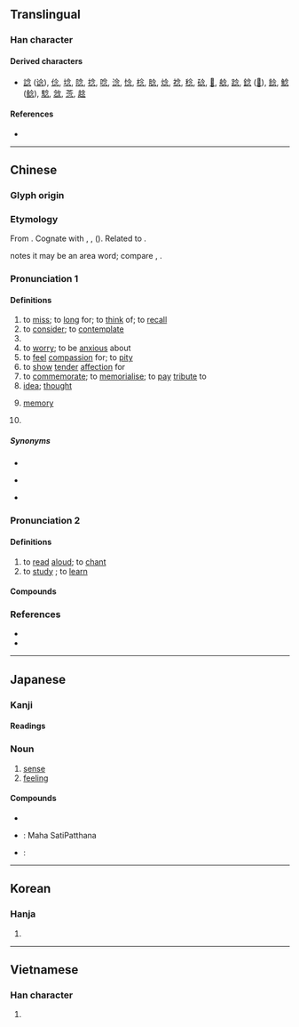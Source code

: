 {{also|唸}}
{{character info}}
==Translingual==

===Han character===
{{Han char|rn=61|rad=心|as=04|sn=8|four=80332|canj=OINP|ids=⿱今心}}

====Derived characters====
* [[諗]] ([[谂]]), [[㑫]], [[埝]], [[䧔]], [[捻]], [[唸]], [[淰]], [[惗]], [[棯]], [[腍]], [[焾]], [[䄒]], [[稔]], [[䂼]], [[𧛋]], [[艌]], [[踗]], [[錜]] ([[𫓻]]), [[䭃]], [[鯰]] ([[鲶]]), [[騐]], [[敜]], [[菍]], [[趝]]

====References====
* {{Han ref|kx=0378.210|dkj=10390|dj=0706.210|hdz=42274.040|uh=5FF5|ud=24565|bh=A9C0|bd=43456}}

----

==Chinese==

===Glyph origin===
{{Han etyl}}

===Etymology===
{{zh-forms}}
From {{inh|zh|sit-pro|*s-njam}}. Cognate with {{cog|bo|ཉམ}}, {{m|bo|ཉམས||soul, mind, heart}}, {{m|bo|སྙམ||to think, to feel}} ({{zh-ref|Quan, 1996}}). Related to {{och-l|恁|to think, to miss}}.

{{zh-ref|Schuessler (2007)}} notes it may be an area word; compare {{cog|km|ចំណាំ||memory; recollection}}, {{cog|map-pro|*nemnem||to think}}.

===Pronunciation 1===
{{zh-pron
|m=niàn
|dg=нян3
|ma=y
|c=nim6
|h=pfs=ngiam
|md=niêng
|mn=liām
|mn-t=niam6/liêm6
|mn-t_note=niam6 - Shantou; liêm6 - Chaozhou
|w=3nyi,3nye
|mc=y
|oc=y
|cat=v,n,num,pn
}}

====Definitions====
{{zh-hanzi}}

# to [[miss]]; to [[long]] for; to [[think]] of; to [[recall]]
# to [[consider]]; to [[contemplate]]
# {{zh-alt-form|廿|[[twenty]]}}
# to [[worry]]; to be [[anxious]] about
# to [[feel]] [[compassion]] for; to [[pity]]
# to [[show]] [[tender]] [[affection]] for
# to [[commemorate]]; to [[memorialise]]; to [[pay]] [[tribute]] to
# [[idea]]; [[thought]]
# {{lb|zh|Buddhism}} [[memory]]
# {{surname|zh}}

=====Synonyms=====
* {{s|to miss}}
{{zh-syn-saurus|掛念}}
* {{s|to consider}}
{{zh-syn-saurus|思考}}
* {{s|idea}}
{{zh-syn-saurus|念頭}}

===Pronunciation 2===
{{zh-forms|t2=唸}}

{{zh-pron
|m=niàn
|dg=нян3
|c=nim6
|h=pfs=ngiam
|md=nâing
|mn=liām
|mn-t=niam7/liêm7
|mn-t_note=niam7 - Shantou; liêm7 - Chaozhou
|w=3nyi,3nye
|mc=
|oc=
|ma=y
|cat=v
}}

{{attention|zh|Check pronunciations (esp. Min Dong, Wu) and meanings of separated 念 entry}}

====Definitions====
{{zh-hanzi}}

# to [[read]] [[aloud]]; to [[chant]]
# to [[study]] {{gl|at a school}}; to [[learn]]

====Compounds====
{{zh-der|紀念品|一念|一念三千|一念之差|一念之錯|一念之間|一念堅貞|不念舊惡|不念荷戈|五會念佛|作念|俗念|信念|俯念|價值觀念|叨念|可念|唱作念打|唱念|四念處|地域觀念|垂念|塵念|妄念|廑念|心心念念|心念|念不絕口|念佛|念佛三昧|念力|念叨|念咒|念央兒|念子曰|念孜孜|念心兒|念念|念念不忘|念念有詞|念慮|念曲叫曲|念書|念歌|念珠|念白|念短頭經|念秧|念米佛|念經|念舊|念茲在茲|念誦|念豆兒佛|念頭|思念|恤孤念寡|恤孤念苦|恩念|悼念|惜孤念寡|惦念|想念|意念|意念喜劇|感念|慾念|憶念|懷念|懸念|挂念|掛念|斷念|概念|概念句|概念車|欲念|正念|歧念|沒咒念|深念|渴念|王念孫|理念|留念|痛念|白詞念賦|百念|百念皆灰|眷念|眷念無斁|瞻念|萬念俱灰|私心雜念|私念|稱名念佛|篤念|系念|紀念|紀念信封|紀念冊|紀念堂|紀念塔|紀念幣|紀念日|紀念會|紀念物|紀念碑|紀念郵票|紀念章|紀念館|結念|繫念|罣念|舊念復萌|蓄念|複合概念|觀念|觀念形態|觀想念佛|記念|說念|貪念|軫念|轉念|追念|遙念|遺念|邪念|關連概念|雜念|題念|願寘誠念|顧念|食不念飽|首丘之念|馳念|體念|魔念|默念}}

{{zh-cat|Beginning|Thinking}}

===References===
* {{R:twedu|A01318}}
* {{R:yue:Hanzi}}

{{cln|zh|numeral symbols|numerals}}

----

==Japanese==

===Kanji===
{{ja-kanji|grade=4|rs=心04}}

====Readings====
{{ja-readings
|goon=ねん<ねん<ねむ
|kanon=でん<でん<でむ
}}

===Noun===
{{ja-noun|ねん}}

# [[sense]]
# [[feeling]]

====Compounds====
* {{ja-r|念仏|ねんぶつ}}
* {{ja-r|四念処|しねんじょ}}: Maha SatiPatthana
* {{ja-r|理念|りねん}}:

----

==Korean==

===Hanja===
{{ko-hanja|hangeul=[[념]]>[[염]]}}

# {{rfdef|ko|sort=心04}}

----

==Vietnamese==

===Han character===
{{vi-hantu|[[niệm]], [[niềm]], [[núm]]|rs=心04}}

# {{rfdef|vi|sort=心04}}